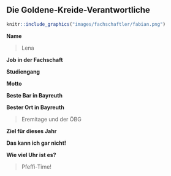 ## Die Goldene-Kreide-Verantwortliche {#fachschaftler-fachschaftlerinnen-nikofete}

```{r, echo=FALSE, out.width="500pt"}
knitr::include_graphics("images/fachschaftler/fabian.png")
```

**Name**

> Lena

**Job in der Fachschaft**

> 

**Studiengang**

> 

**Motto**

> 

**Beste Bar in Bayreuth**

> 

**Bester Ort in Bayreuth**

> Eremitage und der ÖBG

**Ziel für dieses Jahr**

> 

**Das kann ich gar nicht!**

> 

**Wie viel Uhr ist es?**

> Pfeffi-Time!